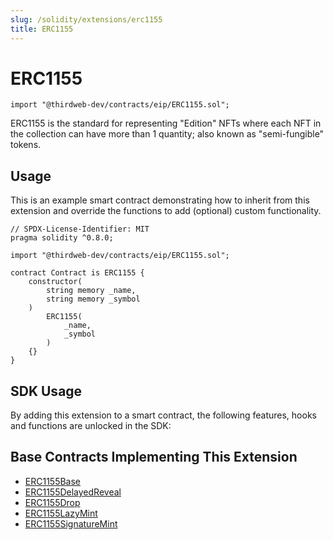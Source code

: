 ```yaml
---
slug: /solidity/extensions/erc1155
title: ERC1155
---
```



# ERC1155

```solidity
import "@thirdweb-dev/contracts/eip/ERC1155.sol";
```

ERC1155 is the standard for representing "Edition" NFTs
where each NFT in the collection can have more than 1 quantity; also known as "semi-fungible" tokens.

<ViewContractCodeButton
  link="https://github.com/thirdweb-dev/contracts/blob/main/contracts/eip/ERC1155.sol"
  name="ERC1155"
/>

## Usage

This is an example smart contract demonstrating how to inherit from this extension and override the functions to add (optional) custom functionality.

```solidity
// SPDX-License-Identifier: MIT
pragma solidity ^0.8.0;

import "@thirdweb-dev/contracts/eip/ERC1155.sol";

contract Contract is ERC1155 {
    constructor(
        string memory _name,
        string memory _symbol
    )
        ERC1155(
            _name,
            _symbol
        )
    {}
}
```

## SDK Usage

By adding this extension to a smart contract, the following features, hooks and functions are unlocked in the SDK:

<div className="row" style={{ marginBottom: 12 }}>
  <div className="col col--3" style={{ padding: 8 }}>
    <QuickstartCard
      name="React"
      link="/react/react.usenfts"
      image="/assets/languages/react.png"
    />
  </div>
  <div className="col col--3" style={{ padding: 8 }}>
    <QuickstartCard
      name="TypeScript"
      link="/typescript/sdk.erc1155"
      image="/assets/languages/typescript.png"
    />
  </div>
  <div className="col col--3" style={{ padding: 8 }}>
    <QuickstartCard
      name="Python"
      link="/python/python.erc1155"
      image="/assets/languages/python.png"
    />
  </div>
  <div className="col col--3" style={{ padding: 8 }}>
    <QuickstartCard
      name="Unity"
      link="/unity/erc1155"
      image="/assets/languages/unity.webp"
    />
  </div>
</div>

## Base Contracts Implementing This Extension

- [ERC1155Base](/solidity/base-contracts/erc1155base)
- [ERC1155DelayedReveal](/solidity/base-contracts/erc1155delayedreveal)
- [ERC1155Drop](/solidity/base-contracts/erc1155drop)
- [ERC1155LazyMint](/solidity/base-contracts/erc1155lazymint)
- [ERC1155SignatureMint](/solidity/base-contracts/erc1155signaturemint)
